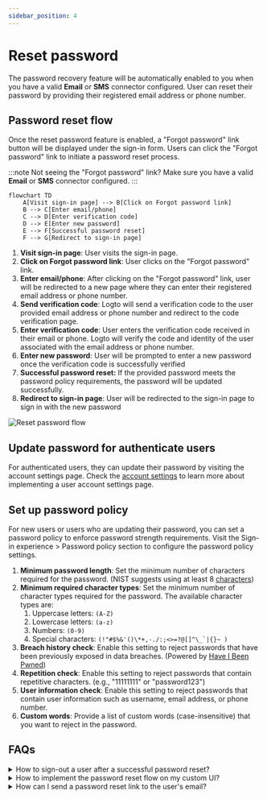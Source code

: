 ```yaml
---
sidebar_position: 4
---
```


# Reset password

The password recovery feature will be automatically enabled to you when you have a valid **Email** or **SMS** connector configured. User can reset their password by providing their registered email address or phone number.

## Password reset flow

Once the reset password feature is enabled, a "Forgot password" link button will be displayed under the sign-in form. Users can click the "Forgot password" link to initiate a password reset process.

:::note
Not seeing the "Forgot password" link? Make sure you have a valid **Email** or **SMS** connector configured.
:::

```mermaid
flowchart TD
    A[Visit sign-in page] --> B[Click on Forgot password link]
    B --> C[Enter email/phone]
    C --> D[Enter verification code]
    D --> E[Enter new password]
    E --> F[Successful password reset]
    F --> G[Redirect to sign-in page]
```

1. **Visit sign-in page**: User visits the sign-in page.
2. **Click on Forgot password link**: User clicks on the "Forgot password" link.
3. **Enter email/phone**: After clicking on the "Forgot password" link, user will be redirected to a new page where they can enter their registered email address or phone number.
4. **Send verification code**: Logto will send a verification code to the user provided email address or phone number and redirect to the code verification page.
5. **Enter verification code**: User enters the verification code received in their email or phone. Logto will verify the code and identity of the user associated with the email address or phone number.
6. **Enter new password**: User will be prompted to enter a new password once the verification code is successfully verified
7. **Successful password reset:** If the provided password meets the password policy requirements, the password will be updated successfully.
8. **Redirect to sign-in page**: User will be redirected to the sign-in page to sign in with the new password

![Reset password flow](./assets/reset-password.png)

## Update password for authenticate users

For authenticated users, they can update their password by visiting the account settings page. Check the [account settings](#) to learn more about implementing a user account settings page.

## Set up password policy

For new users or users who are updating their password, you can set a password policy to enforce password strength requirements. Visit the Sign-in experience > Password policy section to configure the password policy settings.

1. **Minimum password length**: Set the minimum number of characters required for the password. (NIST suggests using at least 8 [characters](https://pages.nist.gov/800-63-3/sp800-63b.html#sec5))
2. **Minimum required character types**: Set the minimum number of character types required for the password. The available character types are:
   1. Uppercase letters: `(A-Z)`
   2. Lowercase letters: `(a-z)`
   3. Numbers: `(0-9)`
   4. Special characters: ``(!"#$%&'()\*+,-./:;<>=?@[]^\_`|{}~ )``
3. **Breach history check**: Enable this setting to reject passwords that have been previously exposed in data breaches. (Powered by [Have I Been Pwned](https://haveibeenpwned.com/Passwords))
4. **Repetition check**: Enable this setting to reject passwords that contain repetitive characters. (e.g., "11111111" or "password123")
5. **User information check**: Enable this setting to reject passwords that contain user information such as username, email address, or phone number.
6. **Custom words**: Provide a list of custom words (case-insensitive) that you want to reject in the password.

## FAQs

<details>
  <summary> How to sign-out a user after a successful password reset?</summary>

Subscribe to the `PostResetPassword` webhook event to receive a notification when a user successfully resets their password. You can then trigger a sign-out action to invalidate the user's current session and redirect them to the sign-in page.

</details>

<details>
  <summary> How to implement the password reset flow on my custom UI?</summary>

You can implement your own password reset flow by using the Logto's **Management API** and **Account API**. Checkout [Account settings](#) for more details.

</details>

<details>
  <summary> How can I send a password reset link to the user's email?</summary>

You can create a self-hosted password reset endpoint and utilize the Logto SDK to initiate a sign-in request with `first_screen` set to `reset-password`. This will seamlessly redirect the user to the password reset page.

</details>
